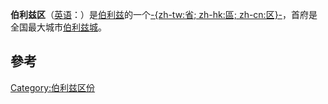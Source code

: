 {{noteTA
|T=zh-tw:貝里斯省; zh-hk:伯利茲區; zh-cn:伯利兹区
|1=zh-tw:貝里斯省; zh-hk:伯利茲區; zh-cn:伯利兹区
|2=zh-tw:省; zh-hk:區; zh-cn:区
}}
{{Infobox settlement
<!-- See Template:Infobox settlement for additional fields and descriptions -->
| name                            = 伯利兹区
| native_name                     = 
| native_name_lang                = <!-- ISO 639-2 code e.g. "fr" for French. If more than one, use {{lang}} instead -->
| settlement_type                 = [[伯利兹行政区划|-{zh-tw:省; zh-hk:區; zh-cn:区}-]]
| image_skyline                   = 
| image_alt                       = 
| image_caption                   = 
| image_flag                      = 
| flag_alt                        = 
| image_seal                      = 
| seal_alt                        = 
| image_shield                    = 
| shield_alt                      = 
| nickname                        = 
| motto                           = 
| image_map                       = Belize in Belize.svg
| mapsize                         = 200px
| map_alt                         = 
| map_caption                     = Location of Belize District in Belize
| pushpin_map                     = 
| pushpin_label_position          = 
| pushpin_map_alt                 = 
| pushpin_map_caption             = 
| coordinates                     = {{coord|17|15|N|88|10|W|region:BZ|display=inline,title}}
| coor_pinpoint                   = 
| coordinates_footnotes           = 
| subdivision_type                = 國家
| subdivision_name                = {{flag|Belize}}
| subdivision_type1               = 
| subdivision_name1               = 
| subdivision_type2               = 
| subdivision_name2               = 
| subdivision_type3               = 
| subdivision_name3               = 
| established_title               = 
| established_date                = 
| founder                         = 
| seat_type                       = 首府
| seat                            = [[伯利兹城|伯利兹城]]
| government_footnotes            = 
| leader_party                    = 
| leader_title                    = 
| leader_name                     = 
| unit_pref                       = Metric<!-- or US or UK -->
| area_footnotes                  = 
| area_total_km2                  = 4204
| area_land_km2                   = 
| area_water_km2                  = 
| area_water_percent              = 
| area_note                       = 
| elevation_footnotes             = 
| elevation_m                     = 
| population_footnotes            = <ref>{{Cite web|url=https://www.citypopulation.de/en/belize/|title=Belize: Districts, Towns & Villages - Population Statistics, Maps, Charts, Weather and Web Information|website=www.citypopulation.de|access-date=2021-02-05|archive-date=2020-10-17|archive-url=https://web.archive.org/web/20201017230929/https://www.citypopulation.de/en/belize/|dead-url=no}}</ref>
| population_total                = 113878
| population_as_of                = 2016 Estimate
| population_density_km2          = auto
| population_demonym              = 伯利兹人
| population_note                 =                 
| timezone1                       = [[UTC−06:00|UTC−06:00]] (Central Standard Time)
| utc_offset1                     = 
| timezone1_DST                   = 
| utc_offset1_DST                 = 
| postal_code_type                = 
| postal_code                     = 
| area_code_type                  = 
| area_code                       = 
| iso_code                        = BZ-BZ
| website                         = {{URL|http://www.belizedistrict.com}}
| footnotes                       =
| HDI (2018)                      = 0.753 (medium) ([[List_of_districts_of_Belize_by_Human_Development_Index|1st]])                       
| official_name                   = 
}}
'''伯利兹区'''（[[英语|英语]]：{{lang|en|Belize District}}）是[[伯利兹|伯利兹]]的一个[[伯利兹行政区划|-{zh-tw:省; zh-hk:區; zh-cn:区}-]]，首府是全国最大城市[[伯利兹城|伯利兹城]]。

== 參考 ==
{{reflist}}

{{commonscat}}
{{伯利兹区份}}
{{normdaten}}
{{DEFAULTSORT:Belize}}
[[Category:伯利兹区份|Category:伯利兹区份]]
{{Belize-geo-stub}}